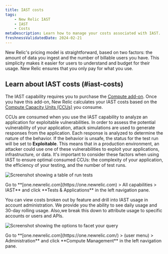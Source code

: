 ```yaml
---
title: IAST costs
tags:
    - New Relic IAST
    - IAST
    - Costs 
metaDescription: Learn how to manage your costs associated with IAST.
freshnessValidatedDate: 2024-02-21 
---
```




New Relic's pricing model is straightforward, based on two factors: the amount of data you ingest and the number of billable users you have. This simplicity makes it easier for users to understand and budget for their usage. New Relic ensures that you only pay for what you use.

## Learn about IAST costs (#iast-costs)

The IAST capability requires you to purchase the [Compute add-on](/docs/accounts/accounts-billing/new-relic-one-pricing-billing/new-relic-one-pricing-billing/#add-ons). Once you have this add-on, New Relic calculates your IAST costs based on the [Compute Capacity Units (CCUs)](/docs/licenses/license-information/product-definitions/new-relic-one-pricing-definitions/#compute-capacity-units) you consume.

CCUs are consumed when you use the IAST capability to analyze an application for exploitable vulnerabilities. In order to assess the potential vulnerability of your application, attack simulations are used to generate responses from the application. Each response is analyzed to determine the nature of the behavior. If the behavior is unsafe, the status for the test run will be set to **Exploitable**. This means that in a production environment, an attacker could use one of these vulnerabilities to exploit your applications, infrastructure, or data. It's important to consider these factors when using IAST to ensure optimal consumed CCUs: the complexity of your application, the efficiency of your testing, and the number of test runs. 


<img
    title="Screenshot showing a table of run tests"
    alt="Screenshot showing a table of run tests"
    src={iastTestRun}
/>

<figcaption>
    Go to **[one.newrelic.com](https://one.newrelic.com) > All capabilities > IAST** and click **Tests & Applications** in the left navigation pane. 
</figcaption>

You can view costs broken out by feature and drill into IAST usage in account administration. We provide you the ability to see daily usage and 30-day rolling usage. Also,we break this down to attribute usage to specific accounts or users and APIs.

<img
    title="Screenshot showing the options to facet your query"
    alt="Screenshot showing the options to facet your query"
    src={iastFacetExample}
/>

<figcaption>
    Go to **[one.newrelic.com](https://one.newrelic.com/) > (user menu) > Administration** and click **Compute Management** in the left navigation pane.
</figcaption>



